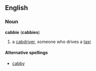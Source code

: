 ==English==
===Noun===
'''cabbie''' ('''cabbies''')

#a [[cabdriver]], someone who drives a [[taxi]]

====Alternative spellings====
*[[cabby]]
